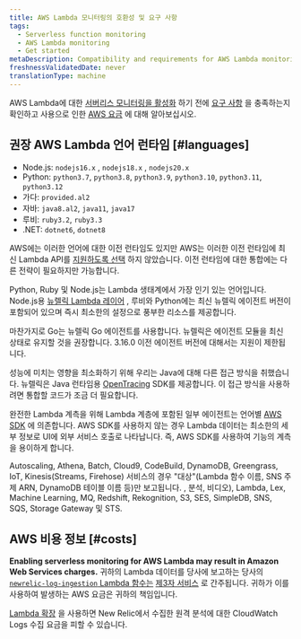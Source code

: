 ```yaml
---
title: AWS Lambda 모니터링의 호환성 및 요구 사항
tags:
  - Serverless function monitoring
  - AWS Lambda monitoring
  - Get started
metaDescription: Compatibility and requirements for AWS Lambda monitoring with New Relic.
freshnessValidatedDate: never
translationType: machine
---
```


AWS Lambda에 대한 [서버리스 모니터링을 활성화](/docs/serverless-function-monitoring/aws-lambda-monitoring/enable-lambda-monitoring) 하기 전에 [요구 사항](#languages) 을 충족하는지 확인하고 사용으로 인한 [AWS 요금](#costs) 에 대해 알아보십시오.

## 권장 AWS Lambda 언어 런타임 [#languages]

* Node.js: `nodejs16.x` , `nodejs18.x` , `nodejs20.x`
* Python: `python3.7`, `python3.8`, `python3.9`, `python3.10`, `python3.11`, `python3.12`
* 가다: `provided.al2`
* 자바: `java8.al2`, `java11`, `java17`
* 루비: `ruby3.2`, `ruby3.3`
* .NET: `dotnet6`, `dotnet8`

AWS에는 이러한 언어에 대한 이전 런타임도 있지만 AWS는 이러한 이전 런타임에 최신 Lambda API를 [지원하도록 선택](https://docs.aws.amazon.com/lambda/latest/dg/lambda-runtimes.html) 하지 않았습니다. 이전 런타임에 대한 통합에는 다른 전략이 필요하지만 가능합니다.

Python, Ruby 및 Node.js는 Lambda 생태계에서 가장 인기 있는 언어입니다. Node.js용 [뉴렐릭 Lambda 레이어](https://layers.newrelic-external.com/) , 루비와 Python에는 최신 뉴렐릭 에이전트 버전이 포함되어 있으며 즉시 최소한의 설정으로 풍부한 리소스를 제공합니다.

마찬가지로 Go는 뉴렐릭 Go 에이전트를 사용합니다. 뉴렐릭은 에이전트 모듈을 최신 상태로 유지할 것을 권장합니다. 3.16.0 이전 에이전트 버전에 대해서는 지원이 제한됩니다.

성능에 미치는 영향을 최소화하기 위해 우리는 Java에 대해 다른 접근 방식을 취했습니다. 뉴렐릭은 Java 런타임용 [OpenTracing](https://opentracing.io/) SDK를 제공합니다. 이 접근 방식을 사용하려면 통합할 코드가 조금 더 필요합니다.

완전한 Lambda 계측을 위해 Lambda 계층에 포함된 일부 에이전트는 언어별 [AWS SDK](https://aws.amazon.com/tools/#sdk) 에 의존합니다. AWS SDK를 사용하지 않는 경우 Lambda 데이터는 최소한의 세부 정보로 UI에 외부 서비스 호출로 나타납니다. 즉, AWS SDK를 사용하여 기능의 계측을 용이하게 합니다.

Autoscaling, Athena, Batch, Cloud9, CodeBuild, DynamoDB, Greengrass, IoT, Kinesis(Streams, Firehose) 서비스의 경우 "대상"(Lambda 함수 이름, SNS 주제 ARN, DynamoDB 테이블 이름 등)만 보고됩니다. , 분석, 비디오), Lambda, Lex, Machine Learning, MQ, Redshift, Rekognition, S3, SES, SimpleDB, SNS, SQS, Storage Gateway 및 STS.

## AWS 비용 정보 [#costs]

<DoNotTranslate>**Enabling serverless monitoring for AWS Lambda may result in Amazon Web Services charges.**</DoNotTranslate> 귀하의 Lambda 데이터를 당사에 보고하는 당사의 [`newrelic-log-ingestion` Lambda 함수는](/docs/install-enable-new-relics-monitoring-aws-lambda#manual-nr-lambda) [제3자 서비스](/docs/licenses/license-information/acceptable-use-policy/acceptable-use-policy) 로 간주됩니다. 귀하가 이를 사용하여 발생하는 AWS 요금은 귀하의 책임입니다.

[Lambda 확장](https://github.com/newrelic/newrelic-lambda-extension) 을 사용하면 New Relic에서 수집한 원격 분석에 대한 CloudWatch Logs 수집 요금을 피할 수 있습니다.